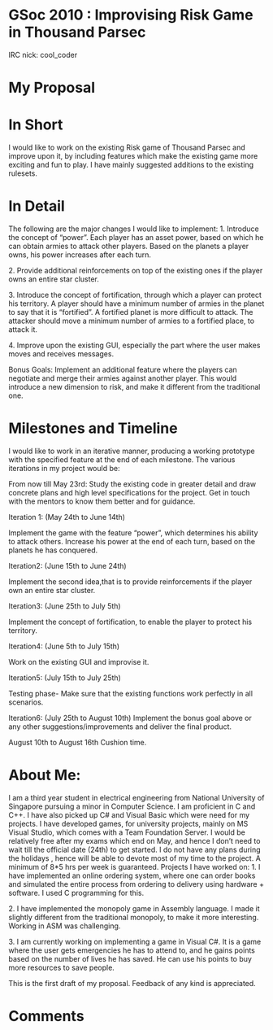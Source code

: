 = GSoc  2010 : Improvising Risk Game in Thousand Parsec =
IRC nick: cool_coder

=My Proposal=

=In Short=
I would like to work on the existing Risk game of Thousand Parsec and improve upon it, by including features which make the existing game more exciting and fun to play. I have mainly suggested additions to the existing rulesets.

=In Detail=
The following are the major changes I would like to implement:
1.	Introduce the concept of “power”. Each player has an asset power, based on which he can obtain armies to attack other players. Based on the planets a player owns, his power increases after each turn.

2.	Provide additional reinforcements on top of the existing ones if the player owns an entire star cluster. 

3.	Introduce the concept of fortification, through which a player can protect his territory. A player should have a minimum number of armies in the planet to say that it is “fortified”. A fortified planet is more difficult to attack. The attacker should move a minimum number of armies to a fortified place, to attack it.

4.	Improve upon the existing GUI, especially the part where the user makes moves and receives messages.

Bonus Goals:
Implement an additional feature where the players can negotiate and merge their armies against another player. This would introduce a new dimension to risk, and make it different from the traditional one.

=Milestones and Timeline=

I would like to work in an iterative manner, producing a working prototype with the specified feature at the end of each milestone. The various iterations in my project would be:

From now till May 23rd:
Study the existing code in greater detail and draw concrete plans and high level specifications for the project. Get in touch with the mentors to know them better and for guidance.

Iteration 1:  (May 24th to June 14th)

Implement the game with the feature “power”, which determines his ability to attack others.  Increase his power at the end of each turn, based on the planets he has conquered.

Iteration2: (June 15th to June 24th)

Implement the second idea,that is to provide reinforcements if the player own an entire star cluster.

Iteration3:  (June 25th to July 5th)

Implement the concept of fortification, to enable the player to protect his territory.

Iteration4:  (June 5th to July 15th)

Work on the existing GUI and improvise it.

Iteration5:  (July 15th to July 25th)

Testing phase- Make sure that the existing functions work perfectly in all scenarios.

Iteration6:  (July 25th to August 10th)
Implement the bonus goal above or any other suggestions/improvements and deliver the final product.

August 10th to August 16th
Cushion time.


=About Me:=
I am a third year student in electrical engineering from National University of Singapore pursuing a minor in Computer Science. 
I am proficient in C and C++. I have also picked up C# and Visual Basic which were need for my projects.
I have developed games, for university projects, mainly on MS Visual Studio, which comes with a Team Foundation Server.
I would be relatively free after my exams which end on May, and hence I don’t need to wait till the official date (24th) to get started.
I do not have any plans during the holidays , hence will be able to devote most of my time to the project. A minimum of  8*5 hrs per week is guaranteed.
Projects I have worked on:
1.	I have implemented an online ordering system, where one can order books and simulated the entire process from ordering to delivery using hardware + software. I used C programming for this.

2.	I have implemented the monopoly game in Assembly language. I made it slightly different from the traditional monopoly, to make it more interesting. Working in ASM was challenging.

3.	I am currently working on implementing a game in Visual C#. It is a game where the user gets emergencies he has to attend to, and he gains points based on the number of lives he has saved. He can use his points to buy more resources to save people.

This is the first draft of my proposal. Feedback of any kind is appreciated.
=Comments=
